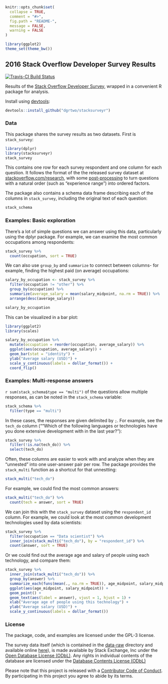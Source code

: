 <!-- README.md is generated from README.Rmd. Please edit that file -->

```r
knitr::opts_chunk$set(
  collapse = TRUE,
  comment = "#>",
  fig.path = "README-",
  message = FALSE,
  warning = FALSE
)

library(ggplot2)
theme_set(theme_bw())
```

## 2016 Stack Overflow Developer Survey Results

[![Travis-CI Build Status](https://travis-ci.org/.svg?branch=master)](https://travis-ci.org/)

Results of the [Stack Overflow Developer Survey](http://stackoverflow.com/research/developer-survey-2016), wrapped in a convenient R package for analysis.

Install using [devtools](https://github.com/hadley/devtools):

```r
devtools::install_github("dgrtwo/stacksurveyr")
```

### Data

This package shares the survey results as two datasets. First is `stack_survey`:

```r
library(dplyr)
library(stacksurveyr)
stack_survey
```

This contains one row for each survey respondent and one column for each question. It follows the format of the the released survey dataset at [stackoverflow.com/research](http://stackoverflow.com/research), with some [post-processing](data-raw) to turn questions with a natural order (such as "experience range") into ordered factors.

The package also contains a schema data frame describing each of the columns in `stack_survey`, including the original text of each question:

```r
stack_schema
```

### Examples: Basic exploration

There's a lot of simple questions we can answer using this data, particularly using the dplyr package. For example, we can examine the most common occupations among respondents:

```r
stack_survey %>%
  count(occupation, sort = TRUE)
```

We can also use `group_by` and `summarize` to connect between columns- for example, finding the highest paid (on average) occupations:

```r
salary_by_occupation <- stack_survey %>%
  filter(occupation != "other") %>%
  group_by(occupation) %>%
  summarize(average_salary = mean(salary_midpoint, na.rm = TRUE)) %>%
  arrange(desc(average_salary))

salary_by_occupation
```

This can be visualized in a bar plot:

```r
library(ggplot2)
library(scales)

salary_by_occupation %>%
  mutate(occupation = reorder(occupation, average_salary)) %>%
  ggplot(aes(occupation, average_salary)) +
  geom_bar(stat = "identity") +
  ylab("Average salary (USD)") +
  scale_y_continuous(labels = dollar_format()) +
  coord_flip()
```

### Examples: Multi-response answers

`r sum(stack_schema$type == "multi")` of the questions allow multiple responses, as can be noted in the `stack_schema` variable:

```r
stack_schema %>%
  filter(type == "multi")
```

In these cases, the responses are given delimited by `; `. For example, see the `tech_do` column (""Which of the following languages or technologies have you done extensive development with in the last year?"):  

```r
stack_survey %>%
  filter(!is.na(tech_do)) %>%
  select(tech_do)
```

Often, these columns are easier to work with and analyze when they are "unnested" into one user-answer pair per row. The package provides the `stack_multi` function as a shortcut for that unnestting:

```r
stack_multi("tech_do")
```

For example, we could find the most common answers:

```r
stack_multi("tech_do") %>%
  count(tech = answer, sort = TRUE)
```

We can join this with the `stack_survey` dataset using the `respondent_id` column. For example, we could look at the most common development technologies used by data scientists:

```r
stack_survey %>%
  filter(occupation == "Data scientist") %>%
  inner_join(stack_multi("tech_do"), by = "respondent_id") %>%
  count(answer, sort = TRUE)
```

Or we could find out the average age and salary of people using each technology, and compare them:

```r
stack_survey %>%
  inner_join(stack_multi("tech_do")) %>%
  group_by(answer) %>%
  summarize_each(funs(mean(., na.rm = TRUE)), age_midpoint, salary_midpoint) %>%
  ggplot(aes(age_midpoint, salary_midpoint)) +
  geom_point() +
  geom_text(aes(label = answer), vjust = 1, hjust = 1) +
  xlab("Average age of people using this technology") +
  ylab("Average salary (USD)") +
  scale_y_continuous(labels = dollar_format())
```

### License

The package, code, and examples are licensed under the GPL-3 license.

The survey data itself (which is contained in the [data-raw](data-raw) directory and available online [here](http://stackoverflow.com/research)), is made available by Stack Exchange, Inc under the [Open Database License (ODbL)](http://opendatacommons.org/licenses/odbl/1.0/). Any rights in individual contents of the database are licensed under the [Database Contents License (ODbL)](http://opendatacommons.org/licenses/odbl/1.0/)

Please note that this project is released with a [Contributor Code of Conduct](CONDUCT.md). By participating in this project you agree to abide by its terms.
